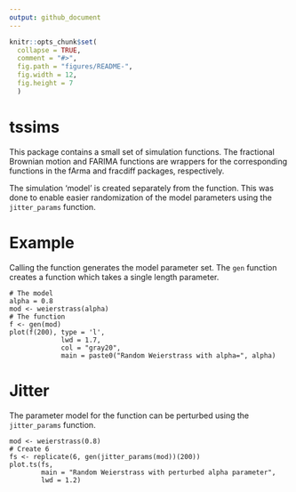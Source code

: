 ```yaml
---
output: github_document
---
```


<!-- README.md is generated from README.Rmd. Please edit that file -->

```r
knitr::opts_chunk$set(
  collapse = TRUE,
  comment = "#>",
  fig.path = "figures/README-", 
  fig.width = 12, 
  fig.height = 7
  )

```

# tssims 

This package contains a small set of simulation functions. The fractional Brownian motion and FARIMA functions are wrappers for the corresponding functions in the fArma and fracdiff packages, respectively. 

The simulation 'model' is created separately from the function. This was done to enable easier randomization of the model parameters using the `jitter_params` function.

# Example 
Calling the function generates the model parameter set. The `gen` function creates a function which takes a single length parameter.

```
# The model
alpha = 0.8
mod <- weierstrass(alpha)
# The function
f <- gen(mod)
plot(f(200), type = 'l', 
             lwd = 1.7, 
             col = "gray20", 
             main = paste0("Random Weierstrass with alpha=", alpha)
```

# Jitter 

The parameter model for the function can be perturbed using the `jitter_params` function. 

```
mod <- weierstrass(0.8)
# Create 6
fs <- replicate(6, gen(jitter_params(mod))(200))
plot.ts(fs, 
        main = "Random Weierstrass with perturbed alpha parameter",
        lwd = 1.2)
```

